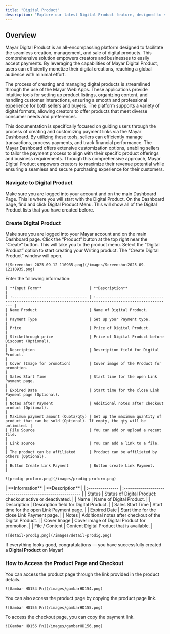 ```yaml
---
title: "Digital Product"
description: "Explore our latest Digital Product feature, designed to significantly enhance your ability to create, manage, and sell digital content with unparalleled ease and efficiency. This innovative feature empowers you to transform your ideas into market-ready digital products."
---
```


## Overview

Mayar Digital Product is an all-encompassing platform designed to facilitate the seamless creation, management, and sale of digital products. This comprehensive solution empowers creators and businesses to easily accept payments. By leveraging the capabilities of Mayar Digital Product, users can efficiently monetize their digital creations, reaching a global audience with minimal effort.

The process of creating and managing digital products is streamlined through the use of the Mayar Web Apps. These applications provide intuitive tools for setting up product listings, organizing content, and handling customer interactions, ensuring a smooth and professional experience for both sellers and buyers. The platform supports a variety of digital formats, allowing creators to offer products that meet diverse consumer needs and preferences.

This documentation is specifically focused on guiding users through the process of creating and customizing payment links via the Mayar Dashboard. By utilizing these tools, sellers can efficiently manage transactions, process payments, and track financial performance. The Mayar Dashboard offers extensive customization options, enabling sellers to tailor the payment process to align with their specific product offerings and business requirements. Through this comprehensive approach, Mayar Digital Product empowers creators to maximize their revenue potential while ensuring a seamless and secure purchasing experience for their customers.

### Navigate to Digital Product

<Steps>
  <Step title="Log in to your Mayar Dashboard">
    Make sure you are logged into your account and on the main Dashboard Page. This is where you will start with the Digital Product.
  </Step>
  <Step title="From the Sidebar menu, click on Digital Product">
    On the Dashboard page, find and click Digital Product Menu. This will show all of the Digital Product lists that you have created before.
  </Step>
</Steps>

### Create Digital Product

<Steps>
  <Step title="Go to Dashboard">
    Make sure you are logged into your Mayar account and on the main Dashboard page.
  </Step>
  <Step title="Access the Product Menu">
    Click the “Product” button at the top right near the “Create” button. This will take you to the product menu.
  </Step>
  <Step title="Choose Product Type">
    Select the “Digital Product” option to start creating your Writing product. The “Create Digital Product” window will open.

    ![Screenshot 2025-09-12 110935.png](/images/Screenshot2025-09-12110935.png)
  </Step>
  <Step title="Fill in Product Details">
    Enter the following information:

    | **Input Form**                     | **Description**                                                                                          |
    | :--------------------------------- | :------------------------------------------------------------------------------------------------------- |
    | Name Product                       | Name of Digital Product.                                                                                 |
    | Payment Type                       | Set up your Payment type.                                                                                |
    | Price                              | Price of Digital Product.                                                                                |
    | Strikethrough price                | Price of Digital Product before Discount (Optional).                                                     |
    | Description                        | Description field for Digital Product.                                                                   |
    | Cover (Image for promotion)        | Cover image of the Product for promotion.                                                                |
    | Sales Start Time                   | Start time for the open Link Payment page.                                                               |
    | Expired Date                       | Start time for the close Link Payment page (Optional).                                                   |
    | Notes after Payment                | Additional notes after checkout product (Optional).                                                      |
    | Maximum payment amount (Quota/qty) | Set up the maximum quantity of product that can be sold (Optional). If empty, the qty will be unlimited. |
    | File Source                        | You can add or upload a recent file.                                                                     |
    | Link source                        | You can add a link to a file.                                                                            |
    | The product can be affiliated      | Product can be affiliated by others (Optional).                                                          |
    | Button Create Link Payment         | Button create Link Payment.                                                                              |

    ![prodig-proform.png](/images/prodig-proform.png)
  </Step>
  <Step title="Review and Finish">
    | **Information**  | **Description**                                            |
    | :--------------- | :--------------------------------------------------------- |
    | Status           | Status of Digital Product: checkout active or deactivated. |
    | Name             | Name of Digital Product.                                   |
    | Description      | Description field for Digital Product.                     |
    | Sales Start Time | Start time for the open Link Payment page.                 |
    | Expired Date     | Start time for the close Link Payment page.                |
    | Notes            | Additional notes after checkout of the Digital Product.    |
    | Cover Image      | Cover image of Digital Product for promotion.              |
    | File / Content   | Content Digital Product that is available.                 |

    ![detail-prodig.png](/images/detail-prodig.png)
  </Step>
</Steps>

If everything looks good, congratulations — you have successfully created a **Digital Product** on Mayar!

### How to Access the Product Page and Checkout

<Steps>
  <Step title="Access Product Page">
    You can access the product page through the link provided in the product details.

    ![Gambar HD154 Pn](/images/gambarHD154.png)
  </Step>
  <Step title="Copy Product Page Link">
    You can also access the product page by copying the product page link.

    ![Gambar HD155 Pn](/images/gambarHD155.png)
  </Step>
  <Step title="Access Checkout Page">
    To access the checkout page, you can copy the payment link.

    ![Gambar HD156 Pn](/images/gambarHD156.png)
  </Step>
</Steps>